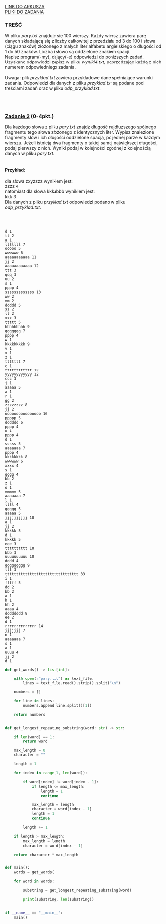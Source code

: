 
<div className="box_link"><a className="link  link_materials" target="_blank" href="https://cke.gov.pl/images/_EGZAMIN_MATURALNY_OD_2015/Arkusze_egzaminacyjne/2020/formula_od_2015/informatyka/MIN-R2_1P-202.pdf">LINK DO ARKUSZA</a>
<br/>
<a className="link  link_materials" href="http://cke.gov.pl/images/_EGZAMIN_MATURALNY_OD_2015/Arkusze_egzaminacyjne/2020/formula_od_2015/informatyka/Dane_PR2.zip">PLIKI DO ZADANIA</a>
<br/>
</div>

### TREŚĆ
W pliku <i>pary.txt</i> znajduje się 100 wierszy. Każdy wiersz zawiera parę danych składającą
się z liczby całkowitej z przedziału od 3 do 100 i słowa (ciągu znaków) złożonego z małych
liter alfabetu angielskiego o długości od 1 do 50 znaków. Liczba i słowo są oddzielone znakiem
spacji.<br/>
Napisz <span className="bold">program(-my)</span>, dający(-e) odpowiedzi do poniższych zadań. Uzyskane odpowiedzi
zapisz w pliku <i>wyniki4.txt</i>, poprzedzając każdą z nich numerem odpowiedniego zadania.<br/><br/>
<span className="bold">Uwaga</span>: plik <i>przyklad.txt</i> zawiera przykładowe dane spełniające warunki zadania.
Odpowiedzi dla danych z pliku <i>przyklad.txt</i> są podane pod treściami zadań oraz w pliku
<i>odp_przyklad.txt</i>. 

<br/><br/>

### <u>Zadanie 2</u>   (0-4pkt.)
Dla każdego słowa z pliku <i>pary.txt</i> znajdź długość najdłuższego spójnego fragmentu tego
słowa złożonego z identycznych liter. Wypisz znalezione fragmenty słów i ich długości
oddzielone spacją, po jednej parze w każdym wierszu. Jeżeli istnieją dwa fragmenty o takiej
samej największej długości, podaj pierwszy z nich. Wyniki podaj w kolejności zgodnej
z kolejnością danych w pliku <i>pary.txt</i>.<br/><br/>

#### Przykład:
dla słowa zxyzzzz wynikiem jest:<br/>
zzzz 4<br/>
natomiast dla słowa kkkabbb wynikiem jest:<br/>
kkk 3<br/>
Dla danych z pliku <i>przyklad.txt</i> odpowiedzi podano w pliku <i>odp_przyklad.txt</i>. 

<br/><br/>

<Dropdown title="ODPOWIEDŹ">

```text
d 1
tt 2
a 1
lllllll 7
ooooo 5
wwwwww 6
aaaaaaaaaaa 11
jj 2
aaaaaaaaaaaa 12
ttt 3
qqq 3
uu 2
s 1
pppp 4
sssssssssssss 13
ww 2
mm 2
ddddd 5
ss 2
ll 2
xxx 3
ttttt 5
hhhhhhhhh 9
ggggggg 7
pppp 4
w 1
kkkkkkkkk 9
v 1
x 1
z 1
ttttttt 7
c 1
tttttttttttt 12
yyyyyyyyyyyy 12
ccc 3
j 1
aaaaa 5
a 1
r 1
gg 2
zzzzzzzz 8
jj 2
oooooooooooooooo 16
ppppp 5
dddddd 6
pppp 4
x 1
pppp 4
d 1
sssss 5
aaaaaaa 7
pppp 4
kkkkkkkk 8
wwwwww 6
xxxx 4
s 1
gggg 4
bb 2
z 1
o 1
mmmmm 5
aaaaaaa 7
l 1
llll 4
ggggg 5
aaaaa 5
jjjjjjjjjj 10
a 1
jj 2
kkkkk 5
d 1
kkkkk 5
eee 3
tttttttttt 10
bbb 3
uuuuuuuuuu 10
dddd 4
ggggggggg 9
lll 3
ttttttttttttttttttttttttttttttttt 33
i 1
fffff 5
dd 2
bb 2
a 1
h 1
hh 2
aaaa 4
dddddddd 8
ee 2
d 1
rrrrrrrrrrrrrr 14
jjjjjjj 7
n 1
aaaaaaa 7
s 1
a 1
uuuu 4
jj 2
d 1
```

</Dropdown>


<Dropdown title="PRZYKŁADOWE ROZWIĄZANIE - PYTHON">

```python
def get_words() -> list[int]:

    with open(r"pary.txt") as text_file:
        lines = text_file.read().strip().split("\n")

    numbers = []

    for line in lines:
        numbers.append(line.split()[1])

    return numbers


def get_longest_repeating_substring(word: str) -> str:

    if len(word) == 1:
        return word

    max_length = 0
    character = ""

    length = 1

    for index in range(1, len(word)):

        if word[index] != word[index - 1]:
            if length <= max_length:
                length = 1
                continue

            max_length = length
            character = word[index - 1]
            length = 1
            continue

        length += 1

    if length > max_length:
        max_length = length
        character = word[index - 1]

    return character * max_length


def main():
    words = get_words()

    for word in words:

        substring = get_longest_repeating_substring(word)

        print(substring, len(substring))


if __name__ == "__main__":
    main()

```
</Dropdown>
